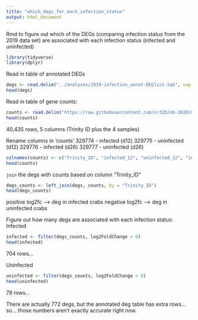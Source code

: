 ```yaml
---
title: "which_degs_for_each_infection_status"
output: html_document
---
```

Rmd to figure out which of the DEGs (comparing infection status from the 2019 data set) are associated with each infection status (infected and uninfected)

```r
library(tidyverse)
library(dplyr)
```

Read in table of annotated DEGs
```r
degs <- read.delim("../analyses/2019-infection_annot-DEGlist.tab", sep = '\t')
head(degs)
```

Read in table of gene counts: 
```r
counts <- read.delim("https://raw.githubusercontent.com/sr320/nb-2020/master/C_bairdi/analyses/kallisto-0315.isoform.counts.matrix")
head(counts)
```

40,435 rows, 5 columns (Trinity ID plus the 4 samples)

Rename columns in 'counts'
329774 - infected (d12)
329775 - uninfected (d12)
329776 - infected (d26)
329777 - uninfected (d26)
```r
colnames(counts) <- c("Trinity_ID", "infected_12", "uninfected_12", "infected_26", "uninfected_26")
head(counts)
```

`join` the degs with counts based on column "Trinity_ID"
```r
degs_counts <- left_join(degs, counts, by = "Trinity_ID")
head(degs_counts)
```

positive log2fc --> deg in infected crabs
negative log2fc --> deg in uninfected crabs

Figure out how many degs are associated with each infection status: 
Infected
```r
infected <- filter(degs_counts, log2FoldChange > 0)
head(infected)
```
704 rows...

Uninfected
```r
uninfected <- filter(degs_counts, log2FoldChange < 0)
head(uninfected)
```

79 rows... 

There are actually 772 degs, but the annotated deg table has extra rows... so... those numbers aren't exactly accurate right now. 









